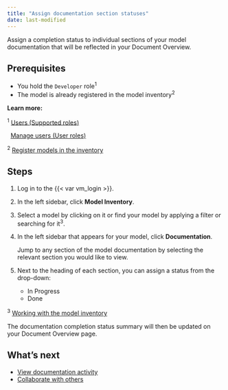 ```yaml
---
title: "Assign documentation section statuses"
date: last-modified
---
```


Assign a completion status to individual sections of your model documentation that will be reflected in your Document Overview.

## Prerequisites
- You hold the `Developer` role^1^
- The model is already registered in the model inventory^2^

::: {.column-margin}
**Learn more:**

^1^ [Users (Supported roles)](/guide/configuration/onboarding-users.qmd#supported-roles)

|   [Manage users (User roles)](/guide/configuration/manage-users.qmd#user-roles)

^2^ [Register models in the inventory](/guide/model-inventory/register-models-in-inventory.qmd)
:::

## Steps

1. Log in to the {{< var vm_login >}}.

2. In the left sidebar, click **Model Inventory**.

3. Select a model by clicking on it or find your model by applying a filter or searching for it^3^.

4. In the left sidebar that appears for your model, click **Documentation**.

   Jump to any section of the model documentation by selecting the relevant section you would like to view.

5. Next to the heading of each section, you can assign a status from the drop-down:
    - In Progress
    - Done

::: {.column-margin}
^3^ [Working with the model inventory](/guide/model-inventory/working-with-model-inventory.qmd#search-filter-and-sort-models)
:::

The documentation completion status summary will then be updated on your Document Overview page.


## What's next
- [View documentation activity](view-documentation-activity.qmd)
- [Collaborate with others](collaborate-with-others.qmd)
